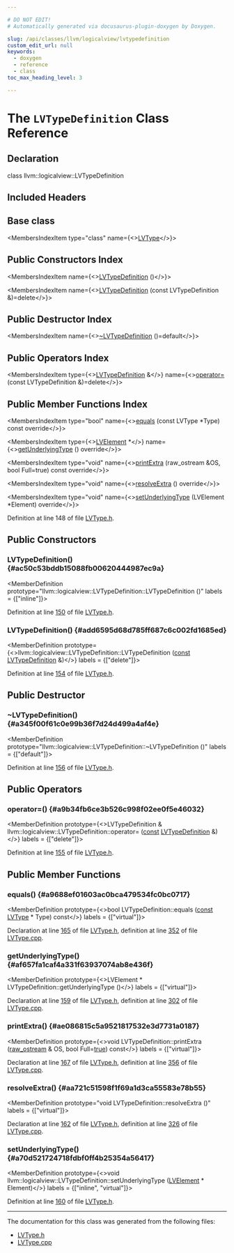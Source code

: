 ```yaml
---

# DO NOT EDIT!
# Automatically generated via docusaurus-plugin-doxygen by Doxygen.

slug: /api/classes/llvm/logicalview/lvtypedefinition
custom_edit_url: null
keywords:
  - doxygen
  - reference
  - class
toc_max_heading_level: 3

---
```





# The `LVTypeDefinition` Class Reference

<DoxygenPage pluginConfig={pluginConfig}>



## Declaration

<CodeBlock>class llvm::logicalview::LVTypeDefinition</CodeBlock>

## Included Headers

<IncludesList>
<IncludesListItem
  filePath="llvm/DebugInfo/LogicalView/Core/LVType.h"
  permalink="/docs/api/files/include/include/llvm/include/llvm/debuginfo/include/llvm/debuginfo/logicalview/include/llvm/debuginfo/logicalview/core/lvtype-h"
  isLocal="true" />
</IncludesList>

## Base class

<MembersIndex>

<MembersIndexItem
  type="class"
  name={<><a href="/docs/api/classes/llvm/logicalview/lvtype">LVType</a></>}>
</MembersIndexItem>

</MembersIndex>

## Public Constructors Index

<MembersIndex>

<MembersIndexItem
  name={<><a href="#ac50c53bddb15088fb00620444987ec9a">LVTypeDefinition</a> ()</>}>
</MembersIndexItem>

<MembersIndexItem
  name={<><a href="#add6595d68d785ff687c6c002fd1685ed">LVTypeDefinition</a> (const LVTypeDefinition &amp;)=delete</>}>
</MembersIndexItem>

</MembersIndex>

## Public Destructor Index

<MembersIndex>

<MembersIndexItem
  name={<><a href="#a345f00f61c0e99b36f7d24d499a4af4e">~LVTypeDefinition</a> ()=default</>}>
</MembersIndexItem>

</MembersIndex>

## Public Operators Index

<MembersIndex>

<MembersIndexItem
  type={<><a href="/docs/api/classes/llvm/logicalview/lvtypedefinition">LVTypeDefinition</a> &amp;</>}
  name={<><a href="#a9b34fb6ce3b526c998f02ee0f5e46032">operator=</a> (const LVTypeDefinition &amp;)=delete</>}>
</MembersIndexItem>

</MembersIndex>

## Public Member Functions Index

<MembersIndex>

<MembersIndexItem
  type="bool"
  name={<><a href="#a9688ef01603ac0bca479534fc0bc0717">equals</a> (const LVType &#42;Type) const override</>}>
</MembersIndexItem>

<MembersIndexItem
  type={<><a href="/docs/api/classes/llvm/logicalview/lvelement">LVElement</a> &#42;</>}
  name={<><a href="#af657fa1caf4a331f63937074ab8e436f">getUnderlyingType</a> () override</>}>
</MembersIndexItem>

<MembersIndexItem
  type="void"
  name={<><a href="#ae086815c5a9521817532e3d7731a0187">printExtra</a> (raw&#95;ostream &amp;OS, bool Full=true) const override</>}>
</MembersIndexItem>

<MembersIndexItem
  type="void"
  name={<><a href="#aa721c51598f1f69a1d3ca55583e78b55">resolveExtra</a> () override</>}>
</MembersIndexItem>

<MembersIndexItem
  type="void"
  name={<><a href="#a70d521724718fdbf0ff4b25354a56417">setUnderlyingType</a> (LVElement &#42;Element) override</>}>
</MembersIndexItem>

</MembersIndex>


Definition at line 148 of file <a href="/docs/api/files/include/include/llvm/include/llvm/debuginfo/include/llvm/debuginfo/logicalview/include/llvm/debuginfo/logicalview/core/lvtype-h">LVType.h</a>.

<SectionDefinition>

## Public Constructors

### LVTypeDefinition() {#ac50c53bddb15088fb00620444987ec9a}

<MemberDefinition
  prototype="llvm::logicalview::LVTypeDefinition::LVTypeDefinition ()"
  labels = {["inline"]}>

Definition at line <a href="/docs/api/files/include/include/llvm/include/llvm/debuginfo/include/llvm/debuginfo/logicalview/include/llvm/debuginfo/logicalview/core/lvtype-h/#l00150">150</a> of file <a href="/docs/api/files/include/include/llvm/include/llvm/debuginfo/include/llvm/debuginfo/logicalview/include/llvm/debuginfo/logicalview/core/lvtype-h">LVType.h</a>.
</MemberDefinition>

### LVTypeDefinition() {#add6595d68d785ff687c6c002fd1685ed}

<MemberDefinition
  prototype={<>llvm::logicalview::LVTypeDefinition::LVTypeDefinition (<a href="/docs/api/files/lib/lib/target/lib/target/aarch64/aarch64promoteconstant-cpp/#a90f8350fecae261c25be85d38b451bff">const</a> <a href="/docs/api/classes/llvm/logicalview/lvtypedefinition">LVTypeDefinition</a> &amp;)</>}
  labels = {["delete"]}>

Definition at line <a href="/docs/api/files/include/include/llvm/include/llvm/debuginfo/include/llvm/debuginfo/logicalview/include/llvm/debuginfo/logicalview/core/lvtype-h/#l00154">154</a> of file <a href="/docs/api/files/include/include/llvm/include/llvm/debuginfo/include/llvm/debuginfo/logicalview/include/llvm/debuginfo/logicalview/core/lvtype-h">LVType.h</a>.
</MemberDefinition>

</SectionDefinition>

<SectionDefinition>

## Public Destructor

### ~LVTypeDefinition() {#a345f00f61c0e99b36f7d24d499a4af4e}

<MemberDefinition
  prototype="llvm::logicalview::LVTypeDefinition::~LVTypeDefinition ()"
  labels = {["default"]}>

Definition at line <a href="/docs/api/files/include/include/llvm/include/llvm/debuginfo/include/llvm/debuginfo/logicalview/include/llvm/debuginfo/logicalview/core/lvtype-h/#l00156">156</a> of file <a href="/docs/api/files/include/include/llvm/include/llvm/debuginfo/include/llvm/debuginfo/logicalview/include/llvm/debuginfo/logicalview/core/lvtype-h">LVType.h</a>.
</MemberDefinition>

</SectionDefinition>

<SectionDefinition>

## Public Operators

### operator=() {#a9b34fb6ce3b526c998f02ee0f5e46032}

<MemberDefinition
  prototype={<>LVTypeDefinition &amp; llvm::logicalview::LVTypeDefinition::operator= (<a href="/docs/api/files/lib/lib/target/lib/target/aarch64/aarch64promoteconstant-cpp/#a90f8350fecae261c25be85d38b451bff">const</a> <a href="/docs/api/classes/llvm/logicalview/lvtypedefinition">LVTypeDefinition</a> &amp;)</>}
  labels = {["delete"]}>

Definition at line <a href="/docs/api/files/include/include/llvm/include/llvm/debuginfo/include/llvm/debuginfo/logicalview/include/llvm/debuginfo/logicalview/core/lvtype-h/#l00155">155</a> of file <a href="/docs/api/files/include/include/llvm/include/llvm/debuginfo/include/llvm/debuginfo/logicalview/include/llvm/debuginfo/logicalview/core/lvtype-h">LVType.h</a>.
</MemberDefinition>

</SectionDefinition>

<SectionDefinition>

## Public Member Functions

### equals() {#a9688ef01603ac0bca479534fc0bc0717}

<MemberDefinition
  prototype={<>bool LVTypeDefinition::equals (<a href="/docs/api/files/lib/lib/target/lib/target/aarch64/aarch64promoteconstant-cpp/#a90f8350fecae261c25be85d38b451bff">const</a> <a href="/docs/api/classes/llvm/logicalview/lvtype">LVType</a> &#42; Type) const</>}
  labels = {["virtual"]}>

Declaration at line <a href="/docs/api/files/include/include/llvm/include/llvm/debuginfo/include/llvm/debuginfo/logicalview/include/llvm/debuginfo/logicalview/core/lvtype-h/#l00165">165</a> of file <a href="/docs/api/files/include/include/llvm/include/llvm/debuginfo/include/llvm/debuginfo/logicalview/include/llvm/debuginfo/logicalview/core/lvtype-h">LVType.h</a>, definition at line <a href="/docs/api/files/lib/lib/debuginfo/lib/debuginfo/logicalview/lib/debuginfo/logicalview/core/lvtype-cpp/#l00352">352</a> of file <a href="/docs/api/files/lib/lib/debuginfo/lib/debuginfo/logicalview/lib/debuginfo/logicalview/core/lvtype-cpp">LVType.cpp</a>.
</MemberDefinition>

### getUnderlyingType() {#af657fa1caf4a331f63937074ab8e436f}

<MemberDefinition
  prototype={<>LVElement &#42; LVTypeDefinition::getUnderlyingType ()</>}
  labels = {["virtual"]}>

Declaration at line <a href="/docs/api/files/include/include/llvm/include/llvm/debuginfo/include/llvm/debuginfo/logicalview/include/llvm/debuginfo/logicalview/core/lvtype-h/#l00159">159</a> of file <a href="/docs/api/files/include/include/llvm/include/llvm/debuginfo/include/llvm/debuginfo/logicalview/include/llvm/debuginfo/logicalview/core/lvtype-h">LVType.h</a>, definition at line <a href="/docs/api/files/lib/lib/debuginfo/lib/debuginfo/logicalview/lib/debuginfo/logicalview/core/lvtype-cpp/#l00302">302</a> of file <a href="/docs/api/files/lib/lib/debuginfo/lib/debuginfo/logicalview/lib/debuginfo/logicalview/core/lvtype-cpp">LVType.cpp</a>.
</MemberDefinition>

### printExtra() {#ae086815c5a9521817532e3d7731a0187}

<MemberDefinition
  prototype={<>void LVTypeDefinition::printExtra (<a href="/docs/api/classes/llvm/raw-ostream">raw&#95;ostream</a> &amp; OS, bool Full=<a href="/docs/api/files/lib/lib/analysis/basicaliasanalysis-cpp/#af6d5cafbdfc5313e65d990120021a3ec">true</a>) const</>}
  labels = {["virtual"]}>

Declaration at line <a href="/docs/api/files/include/include/llvm/include/llvm/debuginfo/include/llvm/debuginfo/logicalview/include/llvm/debuginfo/logicalview/core/lvtype-h/#l00167">167</a> of file <a href="/docs/api/files/include/include/llvm/include/llvm/debuginfo/include/llvm/debuginfo/logicalview/include/llvm/debuginfo/logicalview/core/lvtype-h">LVType.h</a>, definition at line <a href="/docs/api/files/lib/lib/debuginfo/lib/debuginfo/logicalview/lib/debuginfo/logicalview/core/lvtype-cpp/#l00356">356</a> of file <a href="/docs/api/files/lib/lib/debuginfo/lib/debuginfo/logicalview/lib/debuginfo/logicalview/core/lvtype-cpp">LVType.cpp</a>.
</MemberDefinition>

### resolveExtra() {#aa721c51598f1f69a1d3ca55583e78b55}

<MemberDefinition
  prototype="void LVTypeDefinition::resolveExtra ()"
  labels = {["virtual"]}>

Declaration at line <a href="/docs/api/files/include/include/llvm/include/llvm/debuginfo/include/llvm/debuginfo/logicalview/include/llvm/debuginfo/logicalview/core/lvtype-h/#l00162">162</a> of file <a href="/docs/api/files/include/include/llvm/include/llvm/debuginfo/include/llvm/debuginfo/logicalview/include/llvm/debuginfo/logicalview/core/lvtype-h">LVType.h</a>, definition at line <a href="/docs/api/files/lib/lib/debuginfo/lib/debuginfo/logicalview/lib/debuginfo/logicalview/core/lvtype-cpp/#l00326">326</a> of file <a href="/docs/api/files/lib/lib/debuginfo/lib/debuginfo/logicalview/lib/debuginfo/logicalview/core/lvtype-cpp">LVType.cpp</a>.
</MemberDefinition>

### setUnderlyingType() {#a70d521724718fdbf0ff4b25354a56417}

<MemberDefinition
  prototype={<>void llvm::logicalview::LVTypeDefinition::setUnderlyingType (<a href="/docs/api/classes/llvm/logicalview/lvelement">LVElement</a> &#42; Element)</>}
  labels = {["inline", "virtual"]}>

Definition at line <a href="/docs/api/files/include/include/llvm/include/llvm/debuginfo/include/llvm/debuginfo/logicalview/include/llvm/debuginfo/logicalview/core/lvtype-h/#l00160">160</a> of file <a href="/docs/api/files/include/include/llvm/include/llvm/debuginfo/include/llvm/debuginfo/logicalview/include/llvm/debuginfo/logicalview/core/lvtype-h">LVType.h</a>.
</MemberDefinition>

</SectionDefinition>

<hr/>

The documentation for this class was generated from the following files:

<ul>
<li><a href="/docs/api/files/include/include/llvm/include/llvm/debuginfo/include/llvm/debuginfo/logicalview/include/llvm/debuginfo/logicalview/core/lvtype-h">LVType.h</a></li>
<li><a href="/docs/api/files/lib/lib/debuginfo/lib/debuginfo/logicalview/lib/debuginfo/logicalview/core/lvtype-cpp">LVType.cpp</a></li>
</ul>

</DoxygenPage>
